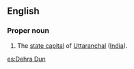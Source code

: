 {{also|Dehradun}}
==English==

===Proper noun===
{{en-proper noun}}
# The [[state capital]] of [[Uttaranchal]] ([[India]]).

[[es:Dehra Dun]]